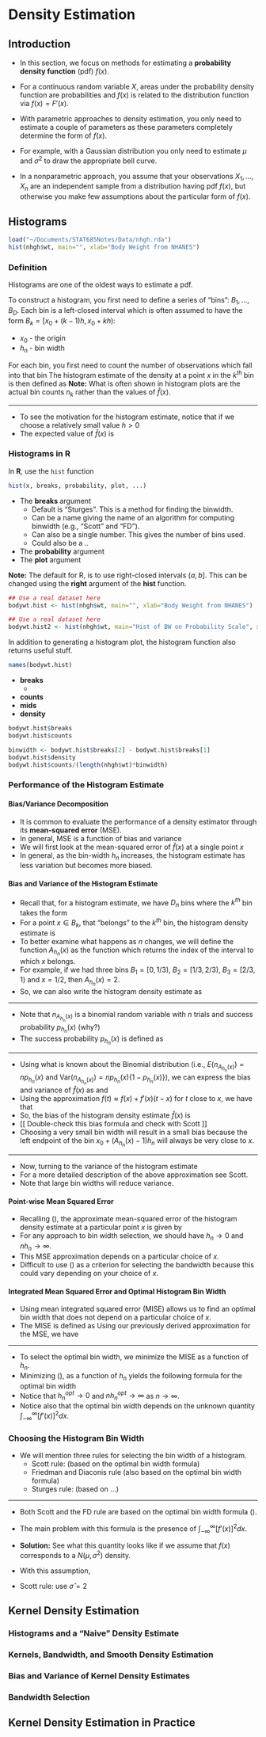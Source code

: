 # Density Estimation {#multiple-regression}

## Introduction

* In this section, we focus on methods for estimating a **probability density function** (pdf) $f(x)$.
* For a continuous random variable $X$, areas under the probability density function are probabilities
\begin{equation}
P(a < X < b) = \int_{a}^{b} f(x) dx \nonumber
\end{equation}
and $f(x)$ is related to the distribution function via $f(x) = F'(x)$.


* With parametric approaches to density estimation, you only need to estimate a couple of parameters as
these parameters completely determine the form of $f(x)$.
* For example, with a Gaussian distribution you only need to estimate $\mu$ and $\sigma^{2}$ to 
draw the appropriate bell curve.
* In a nonparametric approach, you assume that your observations $X_{1}, \ldots, X_{n}$
are an independent sample from a distribution having pdf $f(x)$, but otherwise you
make few assumptions about the particular form of $f(x)$.


## Histograms

```r
load("~/Documents/STAT685Notes/Data/nhgh.rda")
hist(nhgh$wt, main="", xlab="Body Weight from NHANES")
```

### Definition

Histograms are one of the oldest ways to estimate a pdf.


To construct a histogram, you first need to define a series
of "bins": $B_{1}, \ldots, B_{D}$. Each bin is a left-closed interval which is often
assumed to have the form $B_{k} = [x_{0} + (k-1)h, x_{0} + kh)$:
\begin{eqnarray}
B_{1} &=& [x_{0}, x_{0} +h) \nonumber \\
B_{2} &=& [x_{0} + h, x_{0} + 2h) \nonumber \\
&\vdots& \nonumber \\
B_{D} &=& [x_{0} + (D-1)h, x_{0} + Dh) \nonumber 
\end{eqnarray}

* $x_{0}$ - the origin
* $h_{n}$ - bin width


For each bin, you first need to count the number of observations which fall into that bin
\begin{eqnarray}
n_{k} &=& \# \text{ of observations falling into the $k^{th}$ bin }  \nonumber \\
&=& \sum_{i=1}^{n} I( x_{0} + (k-1)h_{n} \leq X_{i} < x_{0} + kh_{n}  )
\end{eqnarray}
The histogram estimate of the density at a point $x$ in the $k^{th}$ bin is then defined as
\begin{equation}
\hat{f}(x) = \frac{n_{k}}{nh_{n}}
\end{equation}
**Note:** What is often shown in histogram plots are the actual bin counts $n_{k}$ rather than 
the values of $\hat{f}(x)$.


---


* To see the motivation for the histogram estimate, notice that if we choose a relatively small value
$h > 0$ 
\begin{equation}
P(x < X_{i} < x+h) = \int_{x}^{x + h} f(x) dx \approx hf(x)
\end{equation}
* The expected value of $\hat{f}(x)$ is
\begin{equation}
E\{ \hat{f}(x) \} = = \approx f(x)
\end{equation}



### Histograms in R

In **R**, use the `hist` function 
```r
hist(x, breaks, probability, plot, ...)
```

* The **breaks** argument
    + Default is "Sturges". This is a method for finding the binwidth.
    + Can be a name giving the name of an algorithm for computing binwidth
    (e.g., "Scott" and "FD").
    + Can also be a single number. This gives the number of bins used.
    + Could also be a ..
* The **probability** argument
* The **plot** argument

**Note:** The default for R, is to use right-closed intervals $(a, b]$. 
This can be changed using the **right** argument of the **hist** function.

```r
## Use a real dataset here
bodywt.hist <- hist(nhgh$wt, main="", xlab="Body Weight from NHANES")
```

```r
## Use a real dataset here
bodywt.hist2 <- hist(nhgh$wt, main="Hist of BW on Probability Scale", xlab="Body Weight from NHANES", probability=TRUE)
```


In addition to generating a histogram plot, the histogram function 
also returns useful stuff.
```r
names(bodywt.hist)
```
* **breaks** 
   +
* **counts** 
* **mids** 
* **density**

```r
bodywt.hist$breaks
bodywt.hist$counts
```

```r
binwidth <- bodywt.hist$breaks[2] - bodywt.hist$breaks[1]
bodywt.hist$density
bodywt.hist$counts/(length(nhgh$wt)*binwidth)
```

### Performance of the Histogram Estimate

#### Bias/Variance Decomposition

* It is common to evaluate the performance of a density estimator
through its **mean-squared error** (MSE).
* In general, MSE is a function of bias and variance
\begin{equation}
MSE = Bias^2 + Variance
\end{equation}
* We will first look at the mean-squared error of $\hat{f}( x )$ at a single point $x$
\begin{eqnarray}
\textrm{MSE}\{ \hat{f}(x) \} 
&=& E\Big( \{ \hat{f}(x) - f(x) \}^{2}  \Big) \nonumber \\
&=& \underbrace{\Big( E\{ \hat{f}(x) \} - f(x)  \Big)^{2} }_{\textrm{Bias Squared}} + \underbrace{\textrm{Var}\{ \hat{f}(x) \}}_{Variance} \nonumber
\end{eqnarray}
* In general, as the bin-width $h_{n}$ increases, the histogram estimate
has less variation but becomes more biased.


#### Bias and Variance of the Histogram Estimate

* Recall that, for a histogram estimate, we have $D_{n}$ bins where the $k^{th}$ bin
takes the form 
\begin{equation}
B_{k} = [x_{0} + (k-1)h_{n}, x_{0} + kh_{n}) \nonumber
\end{equation}
* For a point $x \in B_{k}$, that "belongs" to the $k^{th}$ bin, the histogram density estimate is
\begin{equation}
\hat{f}(x) = \frac{n_{k}}{nh_{n}}, \quad \textrm{ where } n_{k} = \textrm{ number of observations falling into bin } B_{k}
\end{equation}
* To better examine what happens as $n$ changes, we will define the function $A_{h_{n}}(x)$ as the function 
which returns the index of the interval to which $x$ belongs.
* For example, if we had three bins $B_{1} = [0, 1/3)$, $B_{2} = [1/3, 2/3)$, $B_{3} = [2/3, 1)$ and $x = 1/2$,
then $A_{h_{n}}( x ) = 2$. 
* So, we can also write the histogram density estimate as
\begin{equation}
\hat{f}(x) = \frac{n_{A_{h_{n}}(x)}}{nh_{n}}
\end{equation}

---

* Note that $n_{A_{h_{n}}(x)}$ is a binomial random variable with $n$ trials 
and success probability $p_{h_{n}}(x)$ (why?) 
\begin{equation}
n_{A_{h_{n}}(x)} \sim \textrm{Binomial}\{ n, p_{h_{n}}(x) \} \nonumber
\end{equation}
* The success probability $p_{h_{n}}(x)$ is defined as
\begin{equation}
p_{h_{n}}(x) = P\Big\{ X_{i} \textrm{ falls into bin } A_{h_{n}}(x) \Big\} 
= \int_{x_{0} + (A_{h_{n}}(x) - 1)h_{n}}^{x_{0} + A_{h_{n}}(x)h_{n} } f(t) dt.
\end{equation}

---

* Using what is known about the Binomial distribution (i.e., $E( n_{A_{h_{n}}(x)} ) = np_{h_{n}}(x)$ and 
$\textrm{Var}( n_{A_{h_{n}}(x)} ) = np_{h_{n}}(x)\{1 - p_{h_{n}}(x) \}$), we
can express the bias and variance of $\hat{f}(x)$ as
\begin{eqnarray}
\textrm{Bias}\{ \hat{f}(x) \} &=& E\{ \hat{f}(x) \} - f(x) \nonumber \\
&=& \frac{1}{nh_{n}}E( n_{A_{h_{n}}(x)} ) - f(x) \nonumber \\
&=& \frac{ p_{h_{n}}(x) }{ h_{n} } - f(x) \nonumber
\end{eqnarray}
and
\begin{eqnarray}
\textrm{Var}\{ \hat{f}(x) \}
= \frac{1}{n^{2}h_{n}^{2}}\textrm{Var}( n_{A_{h_{n}}(x)} )
= \frac{ p_{h_{n}}(x)\{1 - p_{h_{n}}(x) \} }{ nh_{n}^{2} }
\end{eqnarray}
* Using the approximation $f(t) \approx f(x) + f'(x)(t - x)$ for $t$ close to $x$, we have that
\begin{equation}
\frac{ p_{h_{n}}(x) }{ h_{n} } = \frac{1}{h_{n}}\int_{x_{0} + (A_{h_{n}}(x) - 1)h_{n}}^{x_{0} + A_{h_{n}}(x)h_{n} } f(t) dt
\approx f(x) + f'(x)\{ x - x_{0} - (A_{h_{n}}(x) - 1)h_{n} \}
\end{equation}
* So, the bias of the histogram density estimate $\hat{f}(x)$ is
\begin{equation}
\textrm{Bias}\{ \hat{f}(x) \} 
\approx f'(x)\{ x - (x_{0} + (A_{h_{n}}(x) - 1)h_{n}) \}
\end{equation}
* [[ Double-check this bias formula and check with Scott ]]
* Choosing a very small bin width will result in a small bias because the left endpoint of the
bin $x_{0} + (A_{h_{n}}(x) - 1)h_{n}$ will always be very close to $x$.

--- 

* Now, turning to the variance of the histogram estimate
\begin{equation}
\textrm{Var}\{ \hat{f}(x) \} = \frac{p_{h_{n}}(x) }{nh_{n}^{2}}\{1 - p_{h_{n}}(x)\}
\approx \frac{f(x) + f'(x)\{ x - x_{0} - (A_{h_{n}}(x) - 1)h_{n} \}}{nh_{n}}\{1 - p_{h_{n}}(x)\}
\approx \frac{f(x)}{n h_{n} }
\end{equation}
* For a more detailed description of the above approximation see Scott.
* Note that large bin widths will reduce variance.


#### Point-wise Mean Squared Error
* Recalling (), the approximate mean-squared error of the histogram density estimate
at a particular point $x$ is given by
\begin{eqnarray}
\textrm{MSE}\{ \hat{f}(x) \} 
&=& E\Big( \{ \hat{f}(x) - f(x) \}^{2}  \Big) \nonumber \\
&=& \Big( \textrm{Bias}\{ \hat{f}(x) \} \Big)^{2} + \textrm{Var}\{ \hat{f}(x) \} \nonumber \\
&\approx&  [f'(x)]^{2}\{ x - (x_{0} + (A_{h_{n}}(x) - 1)h_{n}) \}^{2} + \frac{f(x)}{n h_{n} }
\end{eqnarray}
* For any approach to bin width selection, we should have $h_{n} \longrightarrow 0$ and 
$nh_{n} \longrightarrow \infty$.
* This MSE approximation depends on a particular choice of $x$.
* Difficult to use () as a criterion for selecting the bandwidth
because this could vary depending on your choice of $x$.

#### Integrated Mean Squared Error and Optimal Histogram Bin Width
* Using mean integrated squared error (MISE) allows us to find an optimal bin width
that does not depend on a particular choice of $x$.
* The MISE is defined as
\begin{eqnarray}
MISE\{ \hat{f}(x) \} 
&=& E\Big\{ \int_{-\infty}^{\infty} \{ \hat{f}(x) - f(x) \}^{2}dx   \Big\} \nonumber \\
&=& \int_{-\infty}^{\infty} \textrm{MSE}\{ \hat{f}(x) \} dx 
\end{eqnarray}
Using our previously derived approximation for the MSE, we have
\begin{eqnarray}
MISE\{ \hat{f}(x) \} &\approx&
\int x [f'(x)]^{2} - x_{0}\int [f'(x)]^{2} dx + (A_{h_{n}}(x) - 1)h_{n}) \}^{2} + \frac{1}{n h_{n} } \int f(x) dx \nonumber \\
&=& 
\end{eqnarray}


---

* To select the optimal bin width, we minimize the MISE as a function of $h_{n}$.
* Minimizing (), as a function of $h_{n}$ yields the following formula for the optimal bin width
\begin{equation}
h_{n}^{opt} = \Big( \frac{6}{n \int_{-\infty}^{\infty} [f'(x)]^{2} dx}  \Big)^{1/3} = C n^{-1/3} \nonumber 
\end{equation}
* Notice that $h_{n}^{opt} \longrightarrow 0$ and $nh_{n}^{opt} \longrightarrow \infty$ as $n \longrightarrow \infty$.
* Notice also that the optimal bin width depends on the unknown quantity $\int_{-\infty}^{\infty} [f'(x)]^{2} dx$.

### Choosing the Histogram Bin Width

* We will mention three rules for selecting the bin width of a histogram.
   + Scott rule: (based on the optimal bin width formula)
   + Friedman and Diaconis rule (also based on the optimal bin width formula)
   + Sturges rule: (based on ...)

---

* Both Scott and the FD rule are based on the optimal bin width formula ().
* The main problem with this formula is the presence of $\int_{-\infty}^{\infty} [f'(x)]^{2} dx$.
* **Solution:** See what this quantity looks like if we assume that $f(x)$ corresponds 
to a $N(\mu, \sigma^{2})$ density.
* With this assumption,
\begin{equation}
h_{n}^{opt} = 3.5 \sigma n^{-1/3}
\end{equation}


* Scott rule: use $\hat{\sigma} = 2$



## Kernel Density Estimation

### Histograms and a "Naive" Density Estimate

### Kernels, Bandwidth, and Smooth Density Estimation

### Bias and Variance of Kernel Density Estimates

### Bandwidth Selection


## Kernel Density Estimation in Practice












